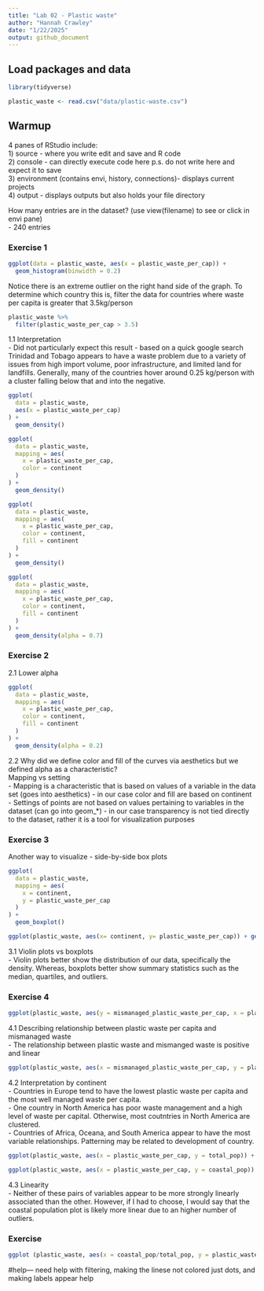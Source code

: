 ```yaml
---
title: "Lab 02 - Plastic waste"
author: "Hannah Crawley"
date: "1/22/2025"
output: github_document
---
```


## Load packages and data

```r
library(tidyverse) 
```

```r
plastic_waste <- read.csv("data/plastic-waste.csv")
```

##  Warmup  
4 panes of RStudio include:  
1) source - where you write edit and save and R code  
2) console - can directly execute code here p.s. do not write here and expect it to save  
3) environment (contains envi, history, connections)- displays current projects  
4) output - displays outputs but also holds your file directory 

How many entries are in the dataset? (use view(filename) to see or click in envi pane)  
- 240 entries 

### Exercise 1
```r
ggplot(data = plastic_waste, aes(x = plastic_waste_per_cap)) +
  geom_histogram(binwidth = 0.2)
```

Notice there is an extreme outlier on the right hand side of the graph. To determine which country this is, filter the data for countries where waste per capita is greater that 3.5kg/person

```r
plastic_waste %>%
  filter(plastic_waste_per_cap > 3.5)
```
1.1 Interpretation  
- Did not particularly expect this result - based on a quick google search Trinidad and Tobago appears to have a waste problem due to a variety of issues from high import volume, poor infrastructure, and limited land for landfills. Generally, many of the countries hover around 0.25 kg/person with a cluster falling below that and into the negative. 

```r
ggplot(
  data = plastic_waste,
  aes(x = plastic_waste_per_cap)
) +
  geom_density()
```
```r
ggplot(
  data = plastic_waste,
  mapping = aes(
    x = plastic_waste_per_cap,
    color = continent
  )
) +
  geom_density()
```
```r
ggplot(
  data = plastic_waste,
  mapping = aes(
    x = plastic_waste_per_cap,
    color = continent,
    fill = continent
  )
) +
  geom_density()
```
```r
ggplot(
  data = plastic_waste,
  mapping = aes(
    x = plastic_waste_per_cap,
    color = continent,
    fill = continent
  )
) +
  geom_density(alpha = 0.7)
```

### Exercise 2
2.1 Lower alpha 
```r
ggplot(
  data = plastic_waste,
  mapping = aes(
    x = plastic_waste_per_cap,
    color = continent,
    fill = continent
  )
) +
  geom_density(alpha = 0.2)
```

2.2 Why did we define color and fill of the curves via aesthetics but we defined alpha as a characteristic?  
Mapping vs setting  
- Mapping is a characteristic that is based on values of a variable in the data set (goes into aesthetics) - in our case color and fill are based on continent  
- Settings of points are not based on values pertaining to variables in the dataset (can go into geom_*) - in our case transparency is not tied directly to the dataset, rather it is a tool for visualization purposes 

### Exercise 3
Another way to visualize - side-by-side box plots 
```r
ggplot(
  data = plastic_waste,
  mapping = aes(
    x = continent,
    y = plastic_waste_per_cap
  )
) +
  geom_boxplot()
```

```r
ggplot(plastic_waste, aes(x= continent, y= plastic_waste_per_cap)) + geom_violin()
```
  
3.1 Violin plots vs boxplots  
- Violin plots better show the distribution of our data, specifically the density. Whereas, boxplots better show summary statistics such as the median, quartiles, and outliers. 

### Exercise 4

```r
ggplot(plastic_waste, aes(y = mismanaged_plastic_waste_per_cap, x = plastic_waste_per_cap)) + geom_point()
```



4.1 Describing relationship between plastic waste per capita and mismanaged waste  
- The relationship between plastic waste and mismanged waste is positive and linear 

```r
ggplot(plastic_waste, aes(x = mismanaged_plastic_waste_per_cap, y = plastic_waste_per_cap, colour = continent)) + geom_point()
```

4.2 Interpretation by continent  
- Countries in Europe tend to have the lowest plastic waste per capita and the most well managed waste per capita.   
- One country in North America has poor waste management and a high level of waste per capital. Otherwise, most coutntries in North America are clustered.  
- Countries of Africa, Oceana, and South America appear to have the most variable relationships. Patterning may be related to development of country. 

```r
ggplot(plastic_waste, aes(x = plastic_waste_per_cap, y = total_pop)) + geom_point()
```


```r
ggplot(plastic_waste, aes(x = plastic_waste_per_cap, y = coastal_pop)) + geom_point()
```

4.3 Linearity  
- Neither of these pairs of variables appear to be more strongly linearly associated than the other. However, if I had to choose, I would say that the coastal population plot is likely more linear due to an higher number of outliers. 

### Exercise 

```r
ggplot (plastic_waste, aes(x = coastal_pop/total_pop, y = plastic_waste_per_cap, colour = continent)) + geom_point ()+ geom_smooth() + labels(title = "Plastic Waste vs Coastal Population Proportion", subtitle = "By Continent")
```

#help--- need help with filtering, making the linese not colored just dots, and making labels appear help 

